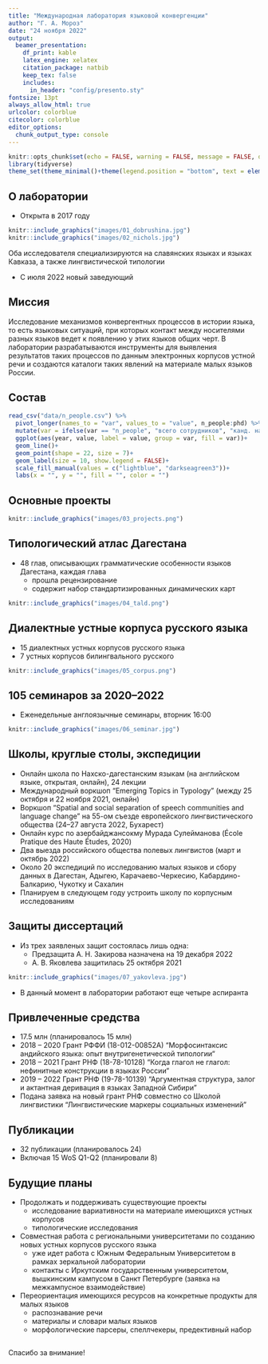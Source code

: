 ```yaml
---
title: "Международная лаборатория языковой конвергенции"
author: "Г. А. Мороз"
date: "24 ноября 2022"
output: 
  beamer_presentation:
    df_print: kable
    latex_engine: xelatex
    citation_package: natbib
    keep_tex: false
    includes:
      in_header: "config/presento.sty"
fontsize: 13pt
always_allow_html: true
urlcolor: colorblue
citecolor: colorblue
editor_options: 
  chunk_output_type: console
---
```


```r
knitr::opts_chunk$set(echo = FALSE, warning = FALSE, message = FALSE, dev='cairo_pdf')
library(tidyverse)
theme_set(theme_minimal()+theme(legend.position = "bottom", text = element_text(size = 26)))
```

## О лаборатории

* Открыта в 2017 году

```r
knitr::include_graphics("images/01_dobrushina.jpg")
knitr::include_graphics("images/02_nichols.jpg")
```

Оба исследователя специализируются на славянских языках и языках Кавказа, а также лингвистической типологии

* C июля 2022 новый заведующий

## Миссия

Исследование механизмов конвергентных процессов в истории языка, то есть языковых ситуаций, при которых контакт между носителями разных языков ведет к появлению у этих языков общих черт. В лаборатории разрабатываются инструменты для выявления результатов таких процессов по данным электронных корпусов устной речи и создаются каталоги таких явлений на материале малых языков России.

## Состав

```r
read_csv("data/n_people.csv") %>% 
  pivot_longer(names_to = "var", values_to = "value", n_people:phd) %>% 
  mutate(var = ifelse(var == "n_people", "всего сотрудников", "канд. наук/PhD")) %>% 
  ggplot(aes(year, value, label = value, group = var, fill = var))+
  geom_line()+
  geom_point(shape = 22, size = 7)+
  geom_label(size = 10, show.legend = FALSE)+
  scale_fill_manual(values = c("lightblue", "darkseagreen3"))+
  labs(x = "", y = "", fill = "", color = "")
```

## Основные проекты

```r
knitr::include_graphics("images/03_projects.png")
```

## Типологический атлас Дагестана

- 48 глав, описывающих грамматические особенности языков Дагестана, каждая глава
  - прошла рецензирование
  - содержит набор стандартизированных динамических карт

```r
knitr::include_graphics("images/04_tald.png")
```

## Диалектные устные корпуса русского языка

- 15 диалектных устных корпусов русского языка
- 7 устных корпусов билингвального русского

```r
knitr::include_graphics("images/05_corpus.png")
```

## 105 семинаров за 2020--2022

- Еженедельные англоязычные семинары, вторник 16:00

```r
knitr::include_graphics("images/06_seminar.jpg")
```

## Школы, круглые столы, экспедиции

- Онлайн школа по Нахско-дагестанским языкам (на английском языке, открытая, онлайн), 24 лекции
- Международный воркшоп “Emerging Topics in Typology” (между 25 октября и 22
ноября 2021, онлайн)
- Воркшоп “Spatial and social separation of speech communities and language
change” на 55-ом съезде европейского лингвистического общества (24–27 августа 2022,
Бухарест)
- Онлайн курс по азербайджансокму Мурада Сулейманова (École Pratique des Haute Études, 2020)
- Два выезда российского общества полевых лингвистов (март и октябрь 2022)
- Около 20 экспедиций по исследованию малых языков и сбору данных в Дагестан, Адыгею, Карачаево-Черкесию, Кабардино-Балкарию, Чукотку и Сахалин \pause
- Планируем в следующем году устроить школу по корпусным исследованиям

## Защиты диссертаций

- Из трех заявленых защит состоялась лишь одна:
  - Предзащита А. Н. Закирова назначена на 19 декабря 2022
  - А. В. Яковлева защитилась 25 октября 2021 
  
```r
knitr::include_graphics("images/07_yakovleva.jpg")
```

\pause

- В данный момент в лаборатории работают еще четыре аспиранта

## Привлеченные средства

- 17.5 млн (планировалось 15 млн)
- 2018 – 2020 Грант РФФИ (18-012-00852А) "Морфосинтаксис андийского языка: опыт внутригенетической типологии“
- 2018 – 2021 Грант РНФ (18-78-10128) "Когда глагол не глагол: нефинитные конструкции в языках России“
- 2019 – 2022 Грант РНФ (19-78-10139) "Аргументная структура, залог и актантная деривация в языках Западной Сибири"
- Подана заявка на новый грант РНФ совместно со Школой лингвистики "Лингвистические маркеры социальных изменений"

## Публикации

- 32 публикации (планировалось 24)
- Включая 15 WoS Q1-Q2 (планировали 8)

## Будущие планы

- Продолжать и поддерживать существующие проекты
  - исследование вариативности на материале имеющихся устных корпусов
  - типологические исследования
- Совместная работа с региональными университетами по созданию новых устных корпусов русского языка
  - уже идет работа с Южным Федеральным Университетом в рамках зеркальной лаборатории
  - контакты с Иркутским государственным университетом, вышкинским кампусом в Санкт Петербурге (заявка на межкампусное взаимодействие)
- Переориентация имеющихся ресурсов на конкретные продукты для малых языков
  - распознавание речи
  - материалы и словари малых языков
  - морфологические парсеры, спеллчекеры, предективный набор

## {}

\LARGE Спасибо за внимание!
